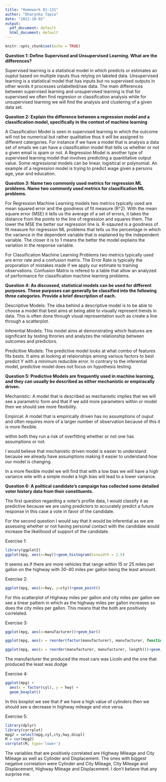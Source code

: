 ```yaml
---
title: "Homework 01-131"
author: "Dharynka Tapia"
date: "2022-10-02"
output:
  pdf_document: default
  html_document: default
---
```


```r
knitr::opts_chunk$set(echo = TRUE)
```


**Question 1: Define Supervised and Unsupervised Learning. What are the differences?**


Supervised learning is a statistical model in which predicts or estimates an ouptut based on multiple  inputs thus relying on labeled data. Unsupervised learning is a statistical model that has inputs but no  supervised outputs in other words it processes unlabelled/raw data. The main differences between supervised learning and unsupervised learning is that for supervised we often find regresion or classification analysis while for unsupervised learning we will find the analysis and clustering of a given data set. 



**Question 2: Explain the difference between a regression model and a classification model, specifically in the context of machine learning**


A Classification Model is seen in supervised learning in which the outcome will not be numerical but rather qualitative thus it will be assigned to different catergories. For instance if we have a model that is analysis a data set of emails we can have a classification model that tells us whether or not a given email is spam or not. A Regression Model is another type of supervised learning model that involves predicting a quantitative output value. Some regressional models can be linear, logistical or polynomial. An example of a regression model is trying to predict wage given a persons age, year and education. 



**Question 3: Name two commonly used metrics for regression ML problems. Name two commonly used metrics for classification ML problems.**


For Regression Machine Learning models two metrics typically used are mean squared error and the goodness of fit measure (R^2). With the mean square error (MSE) it tells us the average of a set of errors, it takes the distance from the points to the line of regression and squares them. The lower the MSE the better our regression line is. R-sqaured is a goodness of fit measure for regression ML problems that tells us the percentage in which the variance in the dependent variable that is explained by the independent variable. The closer it is to 1 means the better the model explains the variation in the response variable. 

For Classification Machine Learning Problems two metrics typically used are error rate and a confusion matrix. The Error Rate is typically the proporation of mistakes made if we apply our estimate to training observations. Confusion Matrix is refered to a table that allow an analyzed of performance for classification machine learning problems. 



**Question 4: As discussed, statistical models can be used for different purposes. These purposes can generally be classified into the following three categories. Provide a brief description of each.**


Descriptive Models: The idea behind a descriptive model is to be able to choose a model that best aims at being able to visually represent trends in data. This is often done through visual representation such as create a line through a scatterplot. 

Inferential Models: This model aims at demonstrating which features are significant by testing throries and analyzes the relationship between outcomes and predictors.

Predicitive Models: The predictive model looks at what combo of features fits bests. It aims at looking at relaionships among various factors to best predict Y with a minimum reducible error. In contrary to the inferential model, predictive model does not focus on hypothesis testing. 



**Question 5: Predictive Models are frequently used in machine learning, and they can usually be described as either mechanistic or empiracally driven. **

Mechanistic: A model that is described as mechanistic implies that we will see a parametric form and that if we add more parameters within or model then we should see more flexibility. 

Empircal: A model that is empirically driven has no assumptions of ouput and often requires more of a larger number of observation because of this it is more flexible. 

within both they run a risk of overfitting whether or not one has assumptions or not. 

I would believe that mechanistic driven model is easier to understand because we already have assumptions making it easier to understand how our model is changing. 

In a more flexible model we will find that with a low bias we will have a high variance wile with a simple model a high bias will lead to a lower variance. 



**Question 6: A political candidate's campaign has collected some detailed voter history data from their constituents. **


The first question regarding a voter's profile data, I would classify it as predictive because we are using predictors to accurately predict a future response in this case a vote in favor of the candidate.

For the second question I would say that it would be inferential as we are assessing whether or not having personal contact with the candidate would increase the likelihood of support of the candidate. 


Exercise 1:
```r
library(ggplot2)
ggplot(mpg, aes(x=hwy))+geom_histogram(binwidth = 2.5)

```
It seems as if there are more vehicles that range within 15 or 25 miles per gallon on the highway with 30-40 miles per gallon being the least amount. 

Exercise 2:
```r
ggplot(mpg, aes(x=hwy, y=cty))+geom_point()


```
For this scatterplot of Highway miles per gallon and city miles per gallon we see a linear pattern in which as the highway miles per gallon increases so does the city miles per gallon. This means that the both are positively correlated. 

Exercise 3: 
```r
ggplot(mpg, aes(x=manufacturer))+geom_bar()

ggplot(mpg, aes(x = reorder(factor(manufacturer), manufacturer, function(x) -length(x))))+geom_bar()

ggplot(mpg, aes(x = reorder(manufacturer, manufacturer, length)))+geom_bar()

```
The manufacturer the produced the most cars was Licoln and the one that produced the least was dodge

Exercise 4:
```r
ggplot(mpg) +
  aes(x = factor(cyl), y = hwy) +
  geom_boxplot()
```
In this boxplot we see that if we have a high value of cylinders then we should see a decrease in highway mileage and vice versa.

Exercise 5:

```r
library(dplyr)
library(corrplot)
mpg2 = select(mpg,cyl,cty,hwy,displ)
M = cor(mpg2)
corrplot(M, type='lower')
```

The variables that are positively correlated are Highway Mileage and City Mileage as well as Cylinder and Displacement. The ones with biggest negative correlation were Cylinder and City Mileage, City Mileage and Displacement, Highway Mileage and Displacement. I don't believe that any surprise me. 


